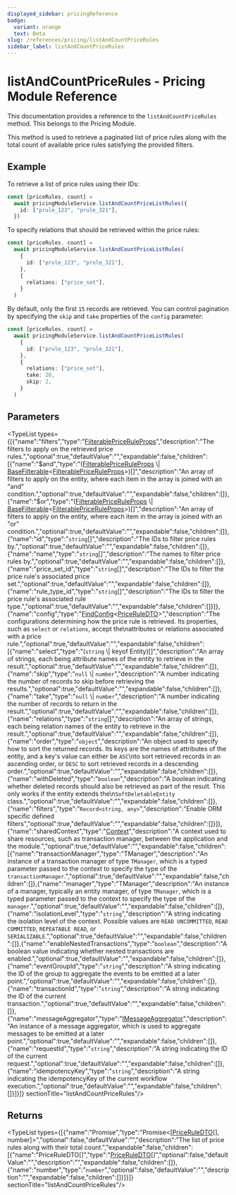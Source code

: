 ```yaml
---
displayed_sidebar: pricingReference
badge:
  variant: orange
  text: Beta
slug: /references/pricing/listAndCountPriceRules
sidebar_label: listAndCountPriceRules
---
```



# listAndCountPriceRules - Pricing Module Reference

This documentation provides a reference to the `listAndCountPriceRules` method. This belongs to the Pricing Module.

This method is used to retrieve a paginated list of price rules along with the total count of available price rules satisfying the provided filters.

## Example

To retrieve a list of price rules using their IDs:

```ts
const [priceRules, count] =
  await pricingModuleService.listAndCountPriceListRules({
    id: ["prule_123", "prule_321"],
  })
```

To specify relations that should be retrieved within the price rules:

```ts
const [priceRules, count] =
  await pricingModuleService.listAndCountPriceListRules(
    {
      id: ["prule_123", "prule_321"],
    },
    {
      relations: ["price_set"],
    }
  )
```

By default, only the first `15` records are retrieved. You can control pagination by specifying the `skip` and `take` properties of the `config` parameter:

```ts
const [priceRules, count] =
  await pricingModuleService.listAndCountPriceListRules(
    {
      id: ["prule_123", "prule_321"],
    },
    {
      relations: ["price_set"],
      take: 20,
      skip: 2,
    }
  )
```

## Parameters

<TypeList types={[{"name":"filters","type":"[FilterablePriceRuleProps](../../interfaces/pricing.FilterablePriceRuleProps.mdx)","description":"The filters to apply on the retrieved price rules.","optional":true,"defaultValue":"","expandable":false,"children":[{"name":"$and","type":"([FilterablePriceRuleProps](../../interfaces/pricing.FilterablePriceRuleProps.mdx) \\| [BaseFilterable](../../interfaces/pricing.BaseFilterable.mdx)&#60;[FilterablePriceRuleProps](../../interfaces/pricing.FilterablePriceRuleProps.mdx)&#62;)[]","description":"An array of filters to apply on the entity, where each item in the array is joined with an \"and\" condition.","optional":true,"defaultValue":"","expandable":false,"children":[]},{"name":"$or","type":"([FilterablePriceRuleProps](../../interfaces/pricing.FilterablePriceRuleProps.mdx) \\| [BaseFilterable](../../interfaces/pricing.BaseFilterable.mdx)&#60;[FilterablePriceRuleProps](../../interfaces/pricing.FilterablePriceRuleProps.mdx)&#62;)[]","description":"An array of filters to apply on the entity, where each item in the array is joined with an \"or\" condition.","optional":true,"defaultValue":"","expandable":false,"children":[]},{"name":"id","type":"`string`[]","description":"The IDs to filter price rules by.","optional":true,"defaultValue":"","expandable":false,"children":[]},{"name":"name","type":"`string`[]","description":"The names to filter price rules by.","optional":true,"defaultValue":"","expandable":false,"children":[]},{"name":"price_set_id","type":"`string`[]","description":"The IDs to filter the price rule's associated price set.","optional":true,"defaultValue":"","expandable":false,"children":[]},{"name":"rule_type_id","type":"`string`[]","description":"The IDs to filter the price rule's associated rule type.","optional":true,"defaultValue":"","expandable":false,"children":[]}]},{"name":"config","type":"[FindConfig](../../interfaces/pricing.FindConfig.mdx)&#60;[PriceRuleDTO](../../interfaces/pricing.PriceRuleDTO.mdx)&#62;","description":"The configurations determining how the price rule is retrieved. Its properties, such as `select` or `relations`, accept the\nattributes or relations associated with a price rule.","optional":true,"defaultValue":"","expandable":false,"children":[{"name":"select","type":"(`string` \\| keyof Entity)[]","description":"An array of strings, each being attribute names of the entity to retrieve in the result.","optional":true,"defaultValue":"","expandable":false,"children":[]},{"name":"skip","type":"`null` \\| `number`","description":"A number indicating the number of records to skip before retrieving the results.","optional":true,"defaultValue":"","expandable":false,"children":[]},{"name":"take","type":"`null` \\| `number`","description":"A number indicating the number of records to return in the result.","optional":true,"defaultValue":"","expandable":false,"children":[]},{"name":"relations","type":"`string`[]","description":"An array of strings, each being relation names of the entity to retrieve in the result.","optional":true,"defaultValue":"","expandable":false,"children":[]},{"name":"order","type":"`object`","description":"An object used to specify how to sort the returned records. Its keys are the names of attributes of the entity, and a key's value can either be `ASC`\nto sort retrieved records in an ascending order, or `DESC` to sort retrieved records in a descending order.","optional":true,"defaultValue":"","expandable":false,"children":[]},{"name":"withDeleted","type":"`boolean`","description":"A boolean indicating whether deleted records should also be retrieved as part of the result. This only works if the entity extends the\n`SoftDeletableEntity` class.","optional":true,"defaultValue":"","expandable":false,"children":[]},{"name":"filters","type":"`Record<string, any>`","description":"Enable ORM specific defined filters","optional":true,"defaultValue":"","expandable":false,"children":[]}]},{"name":"sharedContext","type":"[Context](../../interfaces/pricing.Context.mdx)","description":"A context used to share resources, such as transaction manager, between the application and the module.","optional":true,"defaultValue":"","expandable":false,"children":[{"name":"transactionManager","type":"TManager","description":"An instance of a transaction manager of type `TManager`, which is a typed parameter passed to the context to specify the type of the `transactionManager`.","optional":true,"defaultValue":"","expandable":false,"children":[]},{"name":"manager","type":"TManager","description":"An instance of a manager, typically an entity manager, of type `TManager`, which is a typed parameter passed to the context to specify the type of the `manager`.","optional":true,"defaultValue":"","expandable":false,"children":[]},{"name":"isolationLevel","type":"`string`","description":"A string indicating the isolation level of the context. Possible values are `READ UNCOMMITTED`, `READ COMMITTED`, `REPEATABLE READ`, or `SERIALIZABLE`.","optional":true,"defaultValue":"","expandable":false,"children":[]},{"name":"enableNestedTransactions","type":"`boolean`","description":"A boolean value indicating whether nested transactions are enabled.","optional":true,"defaultValue":"","expandable":false,"children":[]},{"name":"eventGroupId","type":"`string`","description":"A string indicating the ID of the group to aggregate the events to be emitted at a later point.","optional":true,"defaultValue":"","expandable":false,"children":[]},{"name":"transactionId","type":"`string`","description":"A string indicating the ID of the current transaction.","optional":true,"defaultValue":"","expandable":false,"children":[]},{"name":"messageAggregator","type":"[IMessageAggregator](../../interfaces/pricing.IMessageAggregator.mdx)","description":"An instance of a message aggregator, which is used to aggregate messages to be emitted at a later point.","optional":true,"defaultValue":"","expandable":false,"children":[]},{"name":"requestId","type":"`string`","description":"A string indicating the ID of the current request.","optional":true,"defaultValue":"","expandable":false,"children":[]},{"name":"idempotencyKey","type":"`string`","description":"A string indicating the idempotencyKey of the current workflow execution.","optional":true,"defaultValue":"","expandable":false,"children":[]}]}]}  sectionTitle="listAndCountPriceRules"/>

## Returns

<TypeList types={[{"name":"Promise","type":"Promise&#60;[[PriceRuleDTO](../../interfaces/pricing.PriceRuleDTO.mdx)[], number]&#62;","optional":false,"defaultValue":"","description":"The list of price rules along with their total count.","expandable":false,"children":[{"name":"PriceRuleDTO[]","type":"[PriceRuleDTO](../../interfaces/pricing.PriceRuleDTO.mdx)[]","optional":false,"defaultValue":"","description":"","expandable":false,"children":[]},{"name":"number","type":"`number`","optional":false,"defaultValue":"","description":"","expandable":false,"children":[]}]}]}  sectionTitle="listAndCountPriceRules"/>
